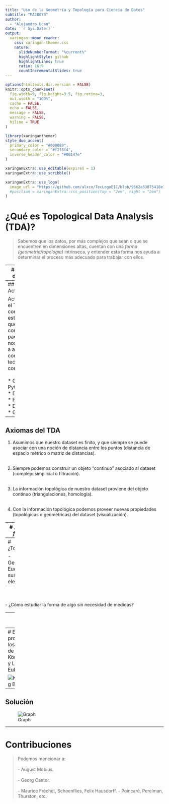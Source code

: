 ```yaml
---
title: "Uso de la Geometría y Topología para Ciencia de Datos"
subtitle: "MA2007B"  
author: 
  - "Alejandro Ucan"
date: '`r Sys.Date()`'
output:
  xaringan::moon_reader:
    css: xaringan-themer.css
    nature:
      slideNumberFormat: "%current%"
      highlightStyle: github
      highlightLines: true
      ratio: 16:9
      countIncrementalSlides: true
---
```


```r
options(htmltools.dir.version = FALSE)
knitr::opts_chunk$set(
  fig.width=9, fig.height=3.5, fig.retina=3,
  out.width = "100%",
  cache = FALSE,
  echo = FALSE,
  message = FALSE, 
  warning = FALSE,
  hiline = TRUE
)
```

```r
library(xaringanthemer)
style_duo_accent(
  primary_color = "#000080",
  secondary_color = "#f2f3f4",
  inverse_header_color = "#00147e"
)
```

```r
xaringanExtra::use_editable(expires = 1)
xaringanExtra::use_scribble()
```

```r
xaringanExtra::use_logo(
  image_url = "https://github.com/alxcn/TecLogoEIC/blob/9562a53875418e749a296c85808a19c85fc4be74/IngenieriaCiencias_Horizontal_RGB.png",
  #position = xaringanExtra::css_position(top = "2em", right = "2em")
)
```

# ¿Qué es __Topological Data Analysis (TDA)__?

> Sabemos que los datos, por más complejos que sean o que se encuentren en dimensiones altas, cuentan con una _forma (geometría/topología)_ intrínseca, y entender esta forma nos ayuda a determinar el proceso más adecuado para trabajar con ellos.

---
## Un poco de historia

El TDA comenzó a principios de los años 2000's con los trabajos pioneros de:

  * [Edelsbrunner et. al. (2002)](https://link.springer.com/article/10.1007/s00454-002-2885-2) <br/><br/>
  * [Zomorodian and Carlsson (2005)](https://link.springer.com/article/10.1007/s00454-004-1146-y)
  
con trabajos relacionados con __homología persistente__ (temá clave que veremos más adelante).


> El TDA proporciona métodos matemáticos, estadísticos y algorítmicos para analizar y explotar propiedades topológicas-geométricas de un data set (nubes de puntos en el espacio euclideano o espacios más generales.)

---
## Actualmente

Actualmente el TDA se ha consolidado y estandarizado, que contamos con algunos paquetes que nos ayudarán a aplicar los conceptos teóricos, como son: <br/><br/>
  * Gudhi (C++, Python, R) <br/>
  * Dionysus <br/>
  * PHAT <br/>
  * DIPHA <br/>
  * Giotto <br/>

---
## Axiomas del TDA

1. Asumimos que nuestro dataset es finito, y que siempre se puede asociar con una noción de distancia entre los puntos (distancia de espacio métrico o matriz de distancias). <br/><br/>

1. Siempre podemos construir un objeto "continuo" asociado al dataset (complejo simplicial o filtración). <br/><br/>

1. La información topológica de nuestro dataset proviene del objeto continuo (triangulaciones, homología). <br/><br/>

1. Con la información topológica podemos proveer nuevas propiedades (topológicas o geométricas) del dataset (visualización).


---
# ¿Qué es _forma_?

> Entendemos por _forma_ a la estructura de un objeto/espacio. <br/><br/>
La __topología__ es la rama de las mátematicas que estudia las propiedas intrínsecas de una espacio (_espacios topológicos_) que son preservadas bajo ciertas transformaciones (_homeomorfismos_).

![Cube and Sphere](cube_sphere.png)

---
# ¿Topología?

- Geometría, Euclides y sus elementos.

--
<br/><br/>
- ¿Cómo estudiar la forma de algo sin necesidad de medidas?

--
<br/><br/>

- Atribución a _Johann Benedict Listing_

---
# El problema de los Puentes de Köningsberg y Leonard Euler.


![Konigsberg Bridges](Koningsberg_brigdes.jpg)

---
## Solución

![Graph](Graphs_K.png)

---
# Contribuciones

> Podemos mencionar a: <br/><br/>
  - August Möbius. <br/><br/>
  - Georg Cantor. <br/><br/>
  - Maurice Fréchet, Schoenflies, Felix Hausdorff.
  - Poincaré, Perelman, Thurston, etc.